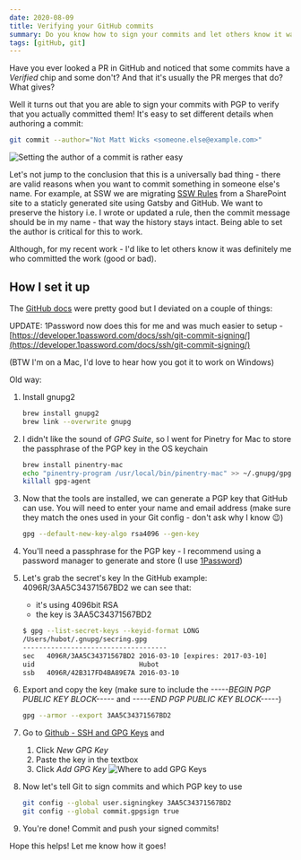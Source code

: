 ```yaml
---
date: 2020-08-09
title: Verifying your GitHub commits
summary: Do you know how to sign your commits and let others know it was *actually* you who did them?
tags: [gitHub, git]
---
```


Have you ever looked a PR in GitHub and noticed that some commits have a *Verified* chip and some don't? And that it's usually the PR merges that do? What gives?

Well it turns out that you are able to sign your commits with PGP to verify that you actually committed them! It's easy to set different details when authoring a commit:

```sh
git commit --author="Not Matt Wicks <someone.else@example.com>"
```

![Setting the author of a commit is rather easy](/blog/verifying-your-github-commits/not-matt-wicks-commit-message.png)

Let's not jump to the conclusion that this is a universally bad thing - there are valid reasons when you want to commit something in someone else's name. For example, at SSW we are migrating [SSW Rules](https://rules.ssw.com.au) from a SharePoint site to a staticly generated site using Gatsby and GitHub. We want to preserve the history i.e. I wrote or updated a rule, then the commit message should be in my name - that way the history stays intact. Being able to set the author is critical for this to work.

Although, for my recent work - I'd like to let others know it was definitely me who committed the work (good or bad).

## How I set it up

The [GitHub docs](https://docs.github.com/en/github/authenticating-to-github/signing-commits) were pretty good but I deviated on a couple of things:

UPDATE: 1Password now does this for me and was much easier to setup - [https://developer.1password.com/docs/ssh/git-commit-signing/](https://developer.1password.com/docs/ssh/git-commit-signing/)

(BTW I'm on a Mac, I'd love to hear how you got it to work on Windows)

Old way:

1. Install gnupg2

    ```sh
    brew install gnupg2
    brew link --overwrite gnupg
    ```

2. I didn't like the sound of *GPG Suite*, so I went for Pinetry for Mac to store the passphrase of the PGP key in the OS keychain

    ```sh
    brew install pinentry-mac
    echo "pinentry-program /usr/local/bin/pinentry-mac" >> ~/.gnupg/gpg-agent.conf
    killall gpg-agent
    ```

3. Now that the tools are installed, we can generate a PGP key that GitHub can use. You will need to enter your name and email address (make sure they match the ones used in your Git config - don't ask why I know 😉)

    ```sh
    gpg --default-new-key-algo rsa4096 --gen-key
    ```

4. You'll need a passphrase for the PGP key - I recommend using a password manager to generate and store (I use [1Password](https://1password.com/))

5. Let's grab the secret's key
   In the GitHub example: 4096R/3AA5C34371567BD2 we can see that:
   - it's using 4096bit RSA
   - the key is 3AA5C34371567BD2

    ```sh
    $ gpg --list-secret-keys --keyid-format LONG
    /Users/hubot/.gnupg/secring.gpg
    ------------------------------------
    sec   4096R/3AA5C34371567BD2 2016-03-10 [expires: 2017-03-10]
    uid                          Hubot 
    ssb   4096R/42B317FD4BA89E7A 2016-03-10
    ```

6. Export and copy the key (make sure to include the *-----BEGIN PGP PUBLIC KEY BLOCK-----* and *-----END PGP PUBLIC KEY BLOCK-----*)

    ```sh
    gpg --armor --export 3AA5C34371567BD2
    ```

7. Go to [Github - SSH and GPG Keys](https://github.com/settings/keys) and 
   1. Click *New GPG Key*
   2. Paste the key in the textbox
   3. Click *Add GPG Key*
   ![Where to add GPG Keys](/blog/verifying-your-github-commits/github-keys.png)

8. Now let's tell Git to sign commits and which PGP key to use

    ```sh
    git config --global user.signingkey 3AA5C34371567BD2
    git config --global commit.gpgsign true
    ```

9. You're done! Commit and push your signed commits!

Hope this helps! Let me know how it goes!
